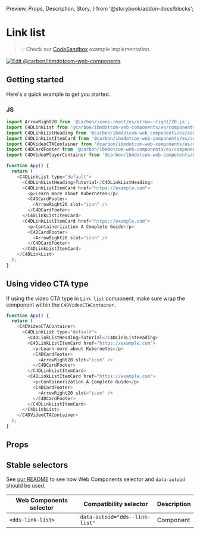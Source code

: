   Preview,
  Props,
  Description,
  Story,
} from '@storybook/addon-docs/blocks';

# Link list

> 💡 Check our
> [CodeSandbox](https://githubbox.com/carbon-design-system/carbon-for-ibm-dotcom/tree/main/packages/web-components/examples/codesandbox/components-react/link-list)
> example implementation.

[![Edit @carbon/ibmdotcom-web-components](https://codesandbox.io/static/img/play-codesandbox.svg)](https://githubbox.com/carbon-design-system/carbon-for-ibm-dotcom/tree/main/packages/web-components/examples/codesandbox/components-react/link-list)

## Getting started

Here's a quick example to get you started.

### JS

```javascript
import ArrowRight20 from '@carbon/icons-react/es/arrow--right/20.js';
import C4DLinkList from '@carbon/ibmdotcom-web-components/es/components-react/link-list/link-list';
import C4DLinkListHeading from '@carbon/ibmdotcom-web-components/es/components-react/link-list/link-list-heading';
import C4DLinkListItemCard from '@carbon/ibmdotcom-web-components/es/components-react/link-list/link-list-item-card';
import C4DVideoCTAContainer from '@carbon/ibmdotcom-web-components/es/components-react/cta/video-cta-container';
import C4DCardFooter from '@carbon/ibmdotcom-web-components/es/components-react/card/card-footer';
import C4DVideoPlayerContainer from '@carbon/ibmdotcom-web-components/es/components-react/video-player/video-player-container';

function App() {
  return (
    <C4DLinkList type="default">
      <C4DLinkListHeading>Tutorial</C4DLinkListHeading>
      <C4DLinkListItemCard href="https://example.com">
        <p>Learn more about Kubernetes</p>
        <C4DCardFooter>
          <ArrowRight20 slot="icon" />
        </C4DCardFooter>
      </C4DLinkListItemCard>
      <C4DLinkListItemCard href="https://example.com">
        <p>Containerization A Complete Guide</p>
        <C4DCardFooter>
          <ArrowRight20 slot="icon" />
        </C4DCardFooter>
      </C4DLinkListItemCard>
    </C4DLinkList>
  );
}
```

## Using video CTA type

If using the video CTA type in `Link list` component, make sure wrap the
component within the `C4DVideoCTAContainer`.

```javascript
function App() {
  return (
    <C4DVideoCTAContainer>
      <C4DLinkList type="default">
        <C4DLinkListHeading>Tutorial</C4DLinkListHeading>
        <C4DLinkListItemCard href="https://example.com">
          <p>Learn more about Kubernetes</p>
          <C4DCardFooter>
            <ArrowRight20 slot="icon" />
          </C4DCardFooter>
        </C4DLinkListItemCard>
        <C4DLinkListItemCard href="https://example.com">
          <p>Containerization A Complete Guide</p>
          <C4DCardFooter>
            <ArrowRight20 slot="icon" />
          </C4DCardFooter>
        </C4DLinkListItemCard>
      </C4DLinkList>
    </C4DVideoCTAContainer>
  );
}
```

## Props

<Props of={PropTypesRef} />

## Stable selectors

See
[our README](https://github.com/carbon-design-system/carbon-for-ibm-dotcom/tree/main/packages/web-components#stable-selectors-for-analytics-and-integratione2e-testing-in-web-components)
to see how Web Components selector and `data-autoid` should be used.

| Web Components selector | Compatibility selector         | Description |
| ----------------------- | ------------------------------ | ----------- |
| `<dds-link-list>`       | `data-autoid="dds--link-list"` | Component   |

<Description markdown={contributing} />
